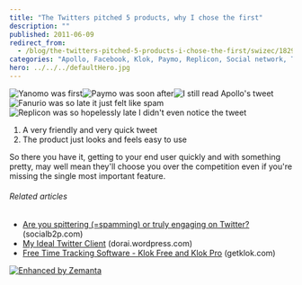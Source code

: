 ```yaml
---
title: "The Twitters pitched 5 products, why I chose the first"
description: ""
published: 2011-06-09
redirect_from:
  - /blog/the-twitters-pitched-5-products-i-chose-the-first/swizec/1829
categories: "Apollo, Facebook, Klok, Paymo, Replicon, Social network, Twitter, Uncategorized"
hero: ../../../defaultHero.jpg
---
```


![]()![]()![](http://swizec.com/blog/wp-content/uploads/2011/06/bnJLr3.png "Yanomo was first")![](http://swizec.com/blog/wp-content/uploads/2011/06/DILnH3.png "Paymo was soon after")![](http://swizec.com/blog/wp-content/uploads/2011/06/mj6ki3.png "I still read Apollo's tweet")![](http://swizec.com/blog/wp-content/uploads/2011/06/uoQke2.png "Fanurio was so late it just felt like spam")![](http://swizec.com/blog/wp-content/uploads/2011/06/hZEh52.png "Replicon was so hopelessly late I didn't even notice the tweet")

1.  A very friendly and very quick tweet
2.  The product just looks and feels easy to use

So there you have it, getting to your end user quickly and with something pretty, may well mean they'll choose you over the competition even if you're missing the single most important feature.

###### Related articles

- [Are you spittering (=spamming) or truly engaging on Twitter?](http://socialb2p.com/2011/06/05/are-you-spittering-spamming-or-truly-engaging-on-twitter/) (socialb2p.com)
- [My Ideal Twitter Client](http://dorai.wordpress.com/2011/06/08/my-ideal-twitter-client/) (dorai.wordpress.com)
- [Free Time Tracking Software - Klok Free and Klok Pro](http://www.getklok.com/) (getklok.com)

[![Enhanced by Zemanta](http://img.zemanta.com/zemified_e.png?x-id=690fc9f9-6717-4a8d-8202-363dd2b20995)](http://www.zemanta.com/ "Enhanced by Zemanta")
